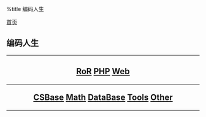 %title 编码人生

[[../index|首页]]
==编码人生==
----
<center>
<h2>
[[ruby/index|RoR]]
[[php/index|PHP]]
[[web/index|Web]]
----
[[csbase/index|CSBase]]
[[math/index|Math]]
[[database/index|DataBase]]
[[tools/index|Tools]]
[[other/index|Other]]
</h2>
</center>
----
